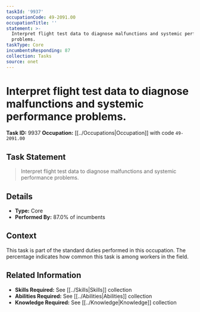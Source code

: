 ```yaml
---
taskId: '9937'
occupationCode: 49-2091.00
occupationTitle: ''
statement: >-
  Interpret flight test data to diagnose malfunctions and systemic performance
  problems.
taskType: Core
incumbentsResponding: 87
collection: Tasks
source: onet
---
```

# Interpret flight test data to diagnose malfunctions and systemic performance problems.

**Task ID:** 9937
**Occupation:** [[../Occupations|Occupation]] with code `49-2091.00`

## Task Statement

> Interpret flight test data to diagnose malfunctions and systemic performance problems.

## Details

- **Type:** Core
- **Performed By:** 87.0% of incumbents

## Context

This task is part of the standard duties performed in this occupation. The percentage indicates how common this task is among workers in the field.

## Related Information

- **Skills Required:** See [[../Skills|Skills]] collection
- **Abilities Required:** See [[../Abilities|Abilities]] collection
- **Knowledge Required:** See [[../Knowledge|Knowledge]] collection
